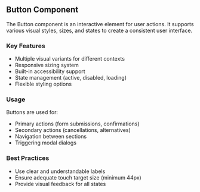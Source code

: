 ## Button Component

The Button component is an interactive element for user actions. It supports various visual styles, sizes, and states to create a consistent user interface.

### Key Features

- Multiple visual variants for different contexts
- Responsive sizing system
- Built-in accessibility support
- State management (active, disabled, loading)
- Flexible styling options

### Usage

Buttons are used for:
- Primary actions (form submissions, confirmations)
- Secondary actions (cancellations, alternatives)
- Navigation between sections
- Triggering modal dialogs

### Best Practices

- Use clear and understandable labels
- Ensure adequate touch target size (minimum 44px)
- Provide visual feedback for all states
